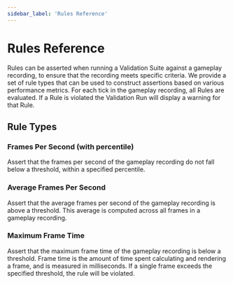 ```yaml
---
sidebar_label: 'Rules Reference'
---
```


# Rules Reference

Rules can be asserted when running a Validation Suite against a gameplay recording, to ensure that the recording meets specific criteria. We provide a set of rule types that can be used to construct assertions based on various performance metrics. For each tick in the gameplay recording, all Rules are evaluated. If a Rule is violated the Validation Run will display a warning for that Rule.

## Rule Types

### Frames Per Second (with percentile)

Assert that the frames per second of the gameplay recording do not fall below a threshold, within a specified percentile.

### Average Frames Per Second

Assert that the average frames per second of the gameplay recording is above a threshold. This average is computed
across all frames in a gameplay recording.

### Maximum Frame Time

Assert that the maximum frame time of the gameplay recording is below a threshold. Frame time is the amount of time spent calculating and rendering a frame, and is measured in milliseconds. If a single frame exceeds the specified threshold, the rule will be violated.
